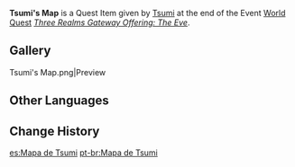 {{Item Infobox
|id           = 101706
|image        = Item Quest Letter.png
|type         = Quest Items
|description  = A map drawn by [[Tsumi]]. There are some markings on it.
|source1      = [[Three Realms Gateway Offering: The Eve]]
}}
'''Tsumi's Map''' is a Quest Item given by [[Tsumi]] at the end of the Event [[World Quest]] ''[[Three Realms Gateway Offering: The Eve]]''.

==Gallery==
<gallery hideaddbutton="true" captionalign="center">
Tsumi's Map.png|Preview
</gallery>

==Other Languages==
{{Other Languages|default_hidden = 1
|en      = Tsumi's Map
|zhs     = 阿祇的地图
|zhs_rm  = Ā’qí de Dìtú
|zht     = 阿祇的地圖
|zht_rm  = Ā’qí de Dìtú
|ja      = つみの地図
|ja_rm   = Tsumi no Chizu
|ko      = 츠미의 지도
|ko_rm   = Cheumi-ui Jido
|es      = Mapa de Tsumi
|fr      = Carte de Tsumi
|ru      = Карта Цуми
|th      = แผนที่ของ Tsumi
|th_rm   = Phaenthi khong Tsumi
|vi      = Bản Đồ Của Tsumi
|de      = Tsumis Karte
|id      = Peta Tsumi
|pt      = Mapa de Tsumi
}}

==Change History==
{{Change History|2.5}}

[[es:Mapa de Tsumi]]
[[pt-br:Mapa de Tsumi]]